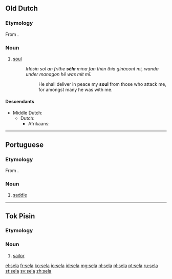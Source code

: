 {{also|Sela}}
==Old Dutch==

===Etymology===
From {{etyl|gem-pro|odt}} {{recons|saiwalō|lang=gem-pro}}.

===Noun===
{{head|odt|noun|g=f|head=sēla}}

# [[soul]]
#: ''Irlōsin sol an frithe '''sēla''' mīna fan thēn thia ginācont mī, wanda under managon hē was mit mī.''
#:: He shall deliver in peace my '''soul''' from those who attack me, for amongst many he was with me.

====Descendants====
* Middle Dutch: {{l|dum|siele}}
** Dutch: {{l|nl|ziel}}
*** Afrikaans: {{l|af|siel}}

----

==Portuguese==

===Etymology===
From {{etyl|la|pt}} {{term|sella|lang=la}}.

===Noun===
{{pt-noun|f}}

# [[saddle]]

----

==Tok Pisin==
===Etymology===
{{etyl|en|tpi}} {{term|sailor}}

===Noun===
{{head|tpi|noun}}

# [[sailor]]

[[el:sela]]
[[fr:sela]]
[[ko:sela]]
[[io:sela]]
[[id:sela]]
[[mg:sela]]
[[nl:sela]]
[[pl:sela]]
[[pt:sela]]
[[ru:sela]]
[[st:sela]]
[[sv:sela]]
[[zh:sela]]